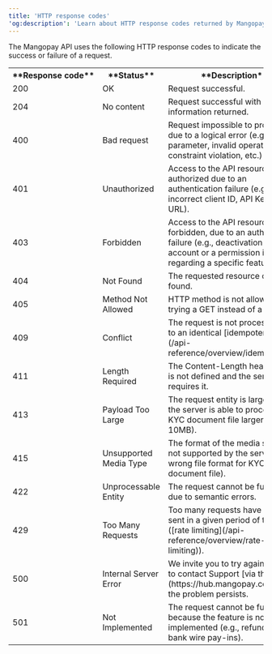 ```yaml
---
title: 'HTTP response codes'  
'og:description': 'Learn about HTTP response codes returned by Mangopay&apos;s REST API and what they mean.'  
---
```


The Mangopay API uses the following HTTP response codes to indicate the success or failure of a request.

<table>
    <tbody>
        <tr>
            <th class="header">**Response&nbsp;code**</th>
            <th class="header">**Status**</th>
            <th class="header">**Description**</th>
        </tr>
        <tr>
            <td class="table-content">200</td>
            <td class="table-content">OK</td>
            <td class="table-content">Request successful.</td>
        </tr>
        <tr>
            <td class="table-content">204</td>
            <td class="table-content">No content</td>
            <td class="table-content">Request successful with no information returned.</td>
        </tr>
        <tr>
            <td class="table-content">400</td>
            <td class="table-content">Bad request</td>
            <td class="table-content">Request impossible to process due to a logical error (e.g., missing parameter, invalid operation, constraint violation, etc.)</td>
        </tr>
        <tr>
            <td class="table-content">401</td>
            <td class="table-content">Unauthorized</td>
            <td class="table-content">Access to the API resource is not authorized due to an authentication failure (e.g., incorrect client ID, API Key, or URL).</td>
        </tr>
        <tr>
            <td class="table-content">403</td>
            <td class="table-content">Forbidden</td>
            <td class="table-content">Access to the API resource is forbidden, due to an authorization failure (e.g., deactivation of the account or a permission issue regarding a specific feature).</td>
        </tr>
        <tr>
            <td class="table-content">404</td>
            <td class="table-content">Not Found</td>
            <td class="table-content">The requested resource cannot be found.</td>
        </tr>
        <tr>
            <td class="table-content">405</td>
            <td class="table-content">Method Not Allowed</td>
            <td class="table-content">HTTP method is not allowed (e.g., trying a GET instead of a POST).</td>
        </tr>
        <tr>
            <td class="table-content">409</td>
            <td class="table-content">Conflict</td>
            <td class="table-content">The request is not processed due to an identical [idempotency key](/api-reference/overview/idempotency).</td>
        </tr>
        <tr>
            <td class="table-content">411</td>
            <td class="table-content">Length Required</td>
            <td class="table-content">The Content-Length header field is not defined and the server requires it.</td>
        </tr>
        <tr>
            <td class="table-content">413</td>
            <td class="table-content">Payload Too Large</td>
            <td class="table-content">The request entity is larger than the server is able to process (e.g., KYC document file larger than 10MB).</td>
        </tr>
        <tr>
            <td class="table-content">415</td>
            <td class="table-content">Unsupported Media Type</td>
            <td class="table-content">The format of the media sent is not supported by the server (e.g., wrong file format for KYC document file).</td>
        </tr>
        <tr>
            <td class="table-content">422</td>
            <td class="table-content">Unprocessable Entity</td>
            <td class="table-content">The request cannot be fulfilled due to semantic errors.</td>
        </tr>
        <tr>
            <td class="table-content">429</td>
            <td class="table-content">Too Many Requests</td>
            <td class="table-content">Too many requests have been sent in a given period of time ([rate limiting](/api-reference/overview/rate-limiting)).</td>
        </tr>
        <tr>
            <td class="table-content">500</td>
            <td class="table-content">Internal Server Error</td>
            <td class="table-content">We invite you to try again later or to contact Support [via the Hub](https://hub.mangopay.com/) if the problem persists.</td>
        </tr>
        <tr>
            <td class="table-content">501</td>
            <td class="table-content">Not Implemented</td>
            <td class="table-content">The request cannot be fulfilled because the feature is not implemented (e.g., refunds for bank wire pay-ins).</td>
        </tr>
    </tbody>
</table>
            

